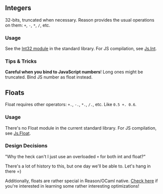 
## Integers

32-bits, truncated when necessary. Reason provides the usual operations on them: `+`, `-`, `*`, `/`, etc.

### Usage

See the [Int32 module](/api/Int32.html) in the standard library. For JS compilation, see [Js.Int](https://bucklescript.github.io/bucklescript/api/Js.Int.html).

### Tips & Tricks

**Careful when you bind to JavaScript numbers**! Long ones might be truncated. Bind JS number as float instead.

## Floats

Float requires other operators: `+.`, `-.`, `*.`, `/.`, etc. Like `0.5 +. 0.6`.

### Usage

There's no Float module in the current standard library. For JS compilation, see [Js.Float](https://bucklescript.github.io/bucklescript/api/Js.Float.html).

### Design Decisions

"Why the heck can't I just use an overloaded `+` for both int and float?"

There's a lot of history to this, but one day we'll be able to. Let's hang in there =)

Additionally, floats are rather special in Reason/OCaml native. [Check here](https://www.lexifi.com/blog/ocaml/unboxed-floats-ocaml/) if you're interested in learning some rather interesting optimizations!
